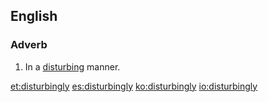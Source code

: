 ==English==

===Adverb===
{{en-adv}}

# In a [[disturb]]ing manner.

[[et:disturbingly]]
[[es:disturbingly]]
[[ko:disturbingly]]
[[io:disturbingly]]